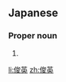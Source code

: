 ==Japanese==
{{ja-kanjitab|とし|ひで}}

===Proper noun===
{{ja-pos|proper|としひで}}

# {{given name|male|lang=ja|sort=としひで}}

[[li:俊英]]
[[zh:俊英]]